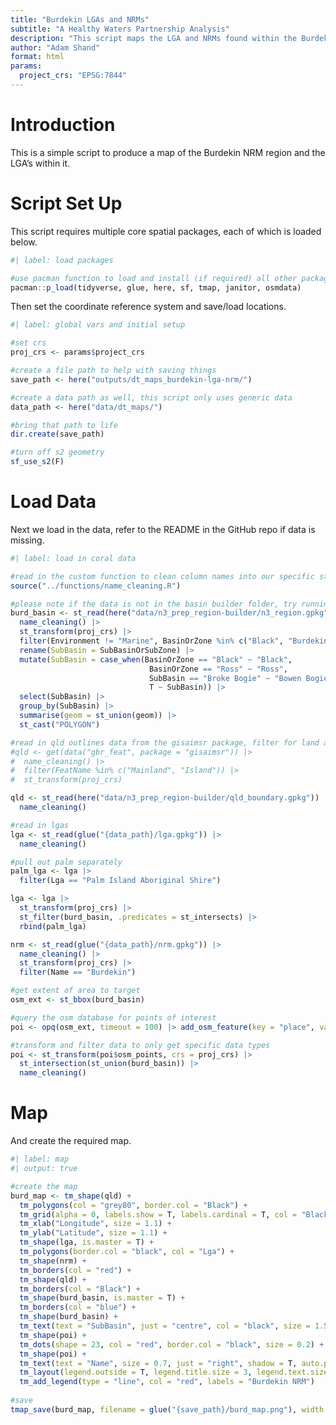 ```yaml
---
title: "Burdekin LGAs and NRMs"
subtitle: "A Healthy Waters Partnership Analysis"
description: "This script maps the LGA and NRMs found within the Burdekin region. The output of this was used in the Burdekin expansion project."
author: "Adam Shand"
format: html
params:
  project_crs: "EPSG:7844"
---
```


# Introduction

This is a simple script to produce a map of the Burdekin NRM region and the LGA's within it.

# Script Set Up

This script requires multiple core spatial packages, each of which is loaded below.

```r
#| label: load packages

#use pacman function to load and install (if required) all other packages
pacman::p_load(tidyverse, glue, here, sf, tmap, janitor, osmdata)

```


Then set the coordinate reference system and save/load locations.

```r
#| label: global vars and initial setup

#set crs
proj_crs <- params$project_crs

#create a file path to help with saving things
save_path <- here("outputs/dt_maps_burdekin-lga-nrm/")

#create a data path as well, this script only uses generic data
data_path <- here("data/dt_maps/")

#bring that path to life
dir.create(save_path)

#turn off s2 geometry
sf_use_s2(F)

```

# Load Data

Next we load in the data, refer to the README in the GitHub repo if data is missing.

```r
#| label: load in coral data

#read in the custom function to clean column names into our specific style
source("../functions/name_cleaning.R")

#please note if the data is not in the basin builder folder, try running the basin builder script
burd_basin <- st_read(here("data/n3_prep_region-builder/n3_region.gpkg")) |>
  name_cleaning() |> 
  st_transform(proj_crs) |> 
  filter(Environment != "Marine", BasinOrZone %in% c("Black", "Burdekin", "Don", "Haughton", "Ross")) |> 
  rename(SubBasin = SubBasinOrSubZone) |> 
  mutate(SubBasin = case_when(BasinOrZone == "Black" ~ "Black",
                               BasinOrZone == "Ross" ~ "Ross",
                               SubBasin == "Broke Bogie" ~ "Bowen Bogie",
                               T ~ SubBasin)) |> 
  select(SubBasin) |> 
  group_by(SubBasin) |> 
  summarise(geom = st_union(geom)) |> 
  st_cast("POLYGON")

#read in qld outlines data from the gisaimsr package, filter for land and islands, update crs
#qld <- get(data("gbr_feat", package = "gisaimsr")) |> 
#  name_cleaning() |> 
#  filter(FeatName %in% c("Mainland", "Island")) |> 
#  st_transform(proj_crs)

qld <- st_read(here("data/n3_prep_region-builder/qld_boundary.gpkg")) |> 
  name_cleaning()

#read in lgas
lga <- st_read(glue("{data_path}/lga.gpkg")) |> 
  name_cleaning()

#pull out palm separately
palm_lga <- lga |> 
  filter(Lga == "Palm Island Aboriginal Shire")

lga <- lga |> 
  st_transform(proj_crs) |> 
  st_filter(burd_basin, .predicates = st_intersects) |> 
  rbind(palm_lga)

nrm <- st_read(glue("{data_path}/nrm.gpkg")) |> 
  name_cleaning() |> 
  st_transform(proj_crs) |> 
  filter(Name == "Burdekin")

#get extent of area to target
osm_ext <- st_bbox(burd_basin)

#query the osm database for points of interest
poi <- opq(osm_ext, timeout = 100) |> add_osm_feature(key = "place", value = c("town", "city")) |> osmdata_sf()

#transform and filter data to only get specific data types
poi <- st_transform(poi$osm_points, crs = proj_crs) |> 
  st_intersection(st_union(burd_basin)) |> 
  name_cleaning()

```

# Map

And create the required map.

```r
#| label: map
#| output: true

#create the map
burd_map <- tm_shape(qld) +
  tm_polygons(col = "grey80", border.col = "Black") +
  tm_grid(alpha = 0, labels.show = T, labels.cardinal = T, col = "Black") +
  tm_xlab("Longitude", size = 1.1) +
  tm_ylab("Latitude", size = 1.1) +
  tm_shape(lga, is.master = T) +
  tm_polygons(border.col = "black", col = "Lga") +
  tm_shape(nrm) +
  tm_borders(col = "red") +
  tm_shape(qld) +
  tm_borders(col = "Black") +
  tm_shape(burd_basin, is.master = T) +
  tm_borders(col = "blue") +
  tm_shape(burd_basin) +
  tm_text(text = "SubBasin", just = "centre", col = "black", size = 1.5, alpha = 0.4) +
  tm_shape(poi) +
  tm_dots(shape = 23, col = "red", border.col = "black", size = 0.2) +
  tm_shape(poi) +
  tm_text(text = "Name", size = 0.7, just = "right", shadow = T, auto.placement = T) +
  tm_layout(legend.outside = T, legend.title.size = 3, legend.text.size = 1.5) +
  tm_add_legend(type = "line", col = "red", labels = "Burdekin NRM")
  
#save
tmap_save(burd_map, filename = glue("{save_path}/burd_map.png"), width = 24, height = 16)

```
